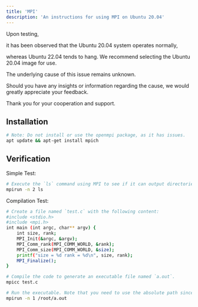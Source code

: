 ```yaml
---
title: 'MPI'
description: 'An instructions for using MPI on Ubuntu 20.04'
---
```


<Note>
Upon testing, 

it has been observed that the Ubuntu 20.04 system operates normally, 

whereas Ubuntu 22.04 tends to hang. We recommend selecting the Ubuntu 20.04 image for use. 

The underlying cause of this issue remains unknown. 

Should you have any insights or information regarding the cause, we would greatly appreciate your feedback. 

Thank you for your cooperation and support.
</Note>

## Installation

```bash bash
# Note: Do not install or use the openmpi package, as it has issues.
apt update && apt-get install mpich
```

## Verification

Simple Test:

```bash bash
# Execute the `ls` command using MPI to see if it can output directories and files.
mpirun -n 2 ls

```
Compilation Test:

```bash bash
# Create a file named `test.c` with the following content:
#include <stdio.h>
#include <mpi.h>
int main (int argc, char** argv) {
    int size, rank;
    MPI_Init(&argc, &argv);
    MPI_Comm_rank(MPI_COMM_WORLD, &rank);
    MPI_Comm_size(MPI_COMM_WORLD, &size);
    printf("size = %d rank = %d\n", size, rank);
    MPI_Finalize();
}

# Compile the code to generate an executable file named `a.out`.
mpicc test.c

# Run the executable. Note that you need to use the absolute path since `a.out` is not in the PATH environment variable. For example, if the test directory is `/root`:
mpirun -n 1 /root/a.out
```
